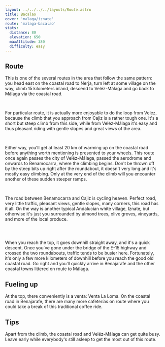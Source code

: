 ```yaml
---
layout: ../../../../layouts/Route.astro
title: Bacalao
cover: 'malaga/iznate'
route: 'malaga-bacalao'
stats:
  distance: 80
  elevation: 650
  maxAltitude: 380
  difficulty: easy
---
```


## Route

This is one of the several routes in the area that follow the same pattern: you head east on the coastal road to Nerja, 
turn left at some village on the way, climb 15 kilometers inland, descend to Veléz-Málaga and go back to Málaga via the coastal road.

&nbsp;

For particular route, it is actually more enjoyable to do the loop from Veléz, because the climb that you approach from Cajiz is a rather tough one.
It's a short but steep climb from this side, while from Veléz-Málaga it's easy and thus pleasant riding with gentle slopes and great views of the area.

&nbsp;

Either way, you'll get at least 20 km of warming up on the coastal road before anything worth mentioning is presented to your wheels.
This route once again passes the city of Veléz-Málaga, passed the aerodrome and onwards to Benamocarra, where the climbing begins.
Don't be thrown off by the steep bits up right after the roundabout, it doesn't very long and it's mostly easy climbing. 
Only at the very end of the climb will you encounter another of these sudden steeper ramps.

&nbsp;

The road between Benamocarra and Cajiz is cycling heaven. Perfect road, very little traffic, pleasant views, gentle slopes, many corners, this road has it all.
On the way is another typical Andalucian white village, Iznate, but otherwise it's just you surrounded by almond trees, olive groves, vineyards, and more of the local produce.

<img
  src="/routes/bacalao/climb.png"
  alt=""
  class="mt-4 mb-8"
  height={200}
  width={750}
/>


&nbsp;

When you reach the top, it goes downhill straight away, and it's a quick descent. 
Once you've gone under the bridge of the E-15 highway and crossed the two roundabouts, traffic tends to be busier here. 
Fortunately, it's only a few more kilometers of downhill before you reach the good old coastal road.
Go right and you'll quickly arrive in Benajarafe and the other coastal towns littered on route to Málaga.

## Fueling up

At the top, there conveniently is a venta: Venta La Loma.
On the coastal road in Benajarafe, there are many more cafeterías on route where you could take a break of this traditional coffee ride.

## Tips

Apart from the climb, the coastal road and Veléz-Málaga can get quite busy. Leave early while everybody's still asleep to get the most out of this route.